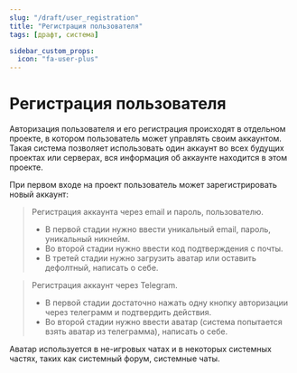 ```yaml
---
slug: "/draft/user_registration"
title: "Регистрация пользователя"
tags: [драфт, система]

sidebar_custom_props:
  icon: "fa-user-plus"
---
```



# Регистрация пользователя

Авторизация <i class="fa-solid fa-file-user"></i> пользователя и его регистрация происходят в отдельном проекте, в котором пользователь может управлять своим аккаунтом. Такая система позволяет использовать один аккаунт во всех будущих проектах или серверах, вся информация об аккаунте находится в этом проекте.

При первом входе на проект пользователь может зарегистрировать новый аккаунт:

> Регистрация аккаунта через email и пароль, пользователю.
>
> - В первой стадии нужно ввести уникальный email, пароль, уникальный никнейм.
> - Во второй стадии нужно ввести код подтверждения с почты.
> - В третей стадии нужно загрузить аватар или оставить дефолтный, написать о себе.

> Регистрация аккаунт через <i class="fa-brands fa-telegram"></i> Telegram.
>
> - В первой стадии достаточно нажать одну кнопку авторизации через телеграмм и подтвердить действия.
> - Во второй стадии нужно ввести аватар (система попытается взять аватар <i class="fa-brands fa-telegram"></i> из телеграмма), написать о себе.

<CautionBlock>Аватар используется в не-игровых чатах и в некоторых системных частях, таких как системный форум, системные чаты.</CautionBlock>